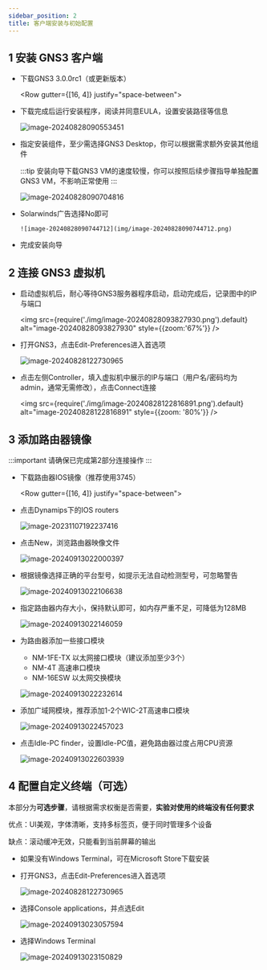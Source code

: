 ```yaml
---
sidebar_position: 2
title: 客户端安装与初始配置
---
```



## 1 安装 GNS3 客户端

* 下载GNS3 3.0.0rc1（或更新版本）

    <Row gutter={[16, 4]} justify="space-between">
        <Col xs={24} sm={12}>
            <FileCard link="https://pan.zju.edu.cn/share/57acd2792d40b041e5b1ba8df5" name="浙大云盘" size={75078041} file_type="cloud"/>
        </Col>
        <Col xs={24} sm={12}>
            <FileCard link="https://github.com/GNS3/gns3-gui/releases" name="Github官方仓库" size={75078041} file_type="github"/>
        </Col>
    </Row>

* 下载完成后运行安装程序，阅读并同意EULA，设置安装路径等信息

  ![image-20240828090553451](img/image-20240828090553451.png)

* 指定安装组件，至少需选择GNS3 Desktop，你可以根据需求额外安装其他组件

    :::tip 安装向导下载GNS3 VM的速度较慢，你可以按照后续步骤指导单独配置GNS3 VM，不影响正常使用
    :::

  ![image-20240828090704816](img/image-20240828090704816.png)

* Solarwinds广告选择No即可

      ![image-20240828090744712](img/image-20240828090744712.png)

* 完成安装向导

## 2 连接 GNS3 虚拟机

* 启动虚拟机后，耐心等待GNS3服务器程序启动，启动完成后，记录图中的IP与端口

  <img src={require('./img/image-20240828093827930.png').default} alt="image-20240828093827930" style={{zoom:'67%'}} />

* 打开GNS3，点击Edit-Preferences进入首选项

  ![image-20240828122730965](img/image-20240828122730965.png)

* 点击左侧Controller，填入虚拟机中展示的IP与端口（用户名/密码均为admin，通常无需修改），点击Connect连接

  <img src={require('./img/image-20240828122816891.png').default} alt="image-20240828122816891" style={{zoom: '80%'}} />



## 3 添加路由器镜像

:::important 请确保已完成第2部分连接操作
:::

* 下载路由器IOS镜像（推荐使用3745）

    <Row gutter={[16, 4]} justify="space-between">
        <Col xs={24} sm={12}>
            <FileCard link="http://10.214.0.253/network/IOS/CiscoIOS/c3745-adventerprisek.124-25d.bin" name="Cisco 3745" size={39900084} file_type="cloud"/>
        </Col>
        <Col xs={24} sm={12}>
            <FileCard link="http://10.214.0.253/network/IOS/CiscoIOS/cisco2-c3725.bin" name="Cisco 3725" size={22674684} file_type="cloud"/>
        </Col>
        <Col xs={24} sm={12}>
            <FileCard link="http://10.214.0.253/network/IOS/CiscoIOS/c3660-jk9o3s-mz.124-15.T5.bin" name="Cisco 3660" size={90835908} file_type="cloud"/>
        </Col>
    </Row>

* 点击Dynamips下的IOS routers

  ![image-20231107192237416](img/image-20231107192237416.png)

* 点击New，浏览路由器映像文件

  ![image-20240913022000397](img/image-20240913022000397.png)

* 根据镜像选择正确的平台型号，如提示无法自动检测型号，可忽略警告

  ![image-20240913022106638](img/image-20240913022106638.png)

* 指定路由器内存大小，保持默认即可，如内存严重不足，可降低为128MB

  ![image-20240913022146059](img/image-20240913022146059.png)

* 为路由器添加一些接口模块

  * NM-1FE-TX 以太网接口模块（建议添加至少3个）
  * NM-4T 高速串口模块
  * NM-16ESW 以太网交换模块

  ![image-20240913022232614](img/image-20240913022232614.png)

* 添加广域网模块，推荐添加1-2个WIC-2T高速串口模块

  ![image-20240913022457023](img/image-20240913022457023.png)

* 点击Idle-PC finder，设置Idle-PC值，避免路由器过度占用CPU资源

  ![image-20240913022603939](img/image-20240913022603939.png)



## 4 配置自定义终端（可选）

本部分为**可选步骤**，请根据需求权衡是否需要，**实验对使用的终端没有任何要求**

优点：UI美观，字体清晰，支持多标签页，便于同时管理多个设备

缺点：滚动缓冲无效，只能看到当前屏幕的输出

* 如果没有Windows Terminal，可在Microsoft Store下载安装

* 打开GNS3，点击Edit-Preferences进入首选项

  ![image-20240828122730965](img/image-20240828122730965.png)

* 选择Console applications，并点选Edit

  ![image-20240913023057594](img/image-20240913023057594.png)

* 选择Windows Terminal

  ![image-20240913023150829](img/image-20240913023150829.png)

